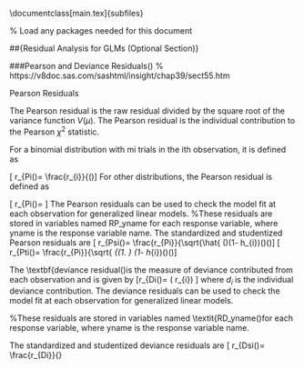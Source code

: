 \documentclass[main.tex]{subfiles}

% Load any packages needed for this document

\newpage
\##{Residual Analysis for GLMs (Optional Section)}





###Pearson and Deviance Residuals()</tt>
% https://v8doc.sas.com/sashtml/insight/chap39/sect55.htm

Pearson Residuals





The Pearson residual is the raw residual divided by the square root of the variance function $V(\mu).$
The Pearson residual is the individual contribution to the Pearson $\chi^2$ statistic. 

For a binomial distribution with mi trials in the ith observation, it is defined as

\[ r_{Pi()</tt>= \sqrt{ m_{i}}
 \frac{r_{i}}{\sqrt{V(\hat{ \mu_{i}})}()</tt>\]
For other distributions, the Pearson residual is defined as

\[ r_{Pi()</tt>= \frac{r_{i}}{\sqrt{V(\hat{ \mu_{i}})}}\]
The Pearson residuals can be used to check the model fit at each observation for generalized linear models. 
%These residuals are stored in variables named RP_yname for each response variable, where yname is the response variable name. 
The standardized and studentized Pearson residuals are
\[
r_{Psi()</tt>= \frac{r_{Pi}}{\sqrt{\hat{ \phi()</tt>(1- h_{i})()</tt>()</tt>\]
\[ r_{Pti()</tt>= \frac{r_{Pi}}{\sqrt{ \hat{ \phi}_{(1. }
 (1- h_{i})()</tt>()</tt>\]



The \textbf{deviance residual()</tt>is the measure of deviance contributed from each observation and is given by
\[r_{Di()</tt>= \textrm{sign}( r_{i})
 \sqrt{ d_{i}}\]
where $d_i$ is the individual deviance contribution.
The deviance residuals can be used to check the model fit at each observation for generalized linear models. 

%These residuals are stored in variables named \textit{RD\_yname()</tt>for each response variable, where yname is the response variable name. 

The standardized and studentized deviance residuals are
\[
r_{Dsi()</tt>= \frac{r_{Di}}{\sqrt{\hat{ \phi()</tt>(1- h_{i})()</tt>}\]
\[r_{Dti()</tt>= \frac{r_{Di}}{\sqrt{ \hat{ \phi}_{(1. }
 (1- h_{i})}}\]
 
\newpage
 
###Diagnostics for Logistic Regression}

###Diagnostics for Poisson Regression}


